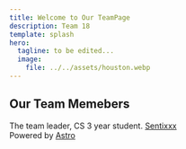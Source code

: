 ```yaml
---
title: Welcome to Our TeamPage
description: Team 18
template: splash
hero:
  tagline: to be edited...
  image:
    file: ../../assets/houston.webp
---
```



## Our Team Memebers

<CardGrid stagger>
	<Card title="Chen Miaoxin" icon="pencil">
	The team leader, CS 3 year student.
	<span style={{ display: 'inline-flex', alignItems: 'center', gap: '0.3em' }}>
		<Icon name="github"/>
		<a href="https://github.com/Sentixxx" target="_blank" rel="noopener noreferrer">
      Sentixxx
    </a>
	</span>
	</Card>
	<Card title="To be added" icon="pencil">
	</Card>
</CardGrid>

<footer class="site-footer">
  Powered by <a href="https://astro.build" target="_blank">Astro</a>
</footer>
